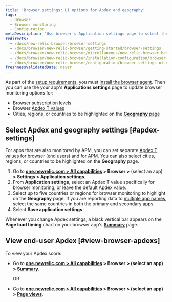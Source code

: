 ```yaml
---
title: 'Browser settings: UI options for Apdex and geography'
tags:
  - Browser
  - Browser monitoring
  - Configuration
metaDescription: "Use browser's Application settings page to select the end-user Apdex value and geographical locations."
redirects:
  - /docs/new-relic-browser/browser-settings
  - /docs/browser/new-relic-browser/getting-started/browser-settings
  - /docs/browser/new-relic-browser/miscellaneous/new-relic-browser-beta-test-agreement
  - /docs/browser/new-relic-browser/installation-configuration/browser-settings-ui-options-browser-monitoring
  - /docs/browser/new-relic-browser/configuration/browser-settings-ui-options-browser-monitoring
freshnessValidatedDate: never
---
```


As part of the <InlinePopover type="browser" /> [setup requirements](/docs/browser/new-relic-browser/welcome-new-relic-browser/compatibility-requirements), you must [install the browser agent](/docs/browser/new-relic-browser/installation/install-new-relic-browser-agent). Then you can use the your app's <DoNotTranslate>**Applications settings**</DoNotTranslate> page to update browser monitoring options for:

* Browser subscription levels
* Browser [Apdex T values](/docs/apm/new-relic-apm/apdex/apdex-measuring-user-satisfaction)
* Cities, regions, or countries to be highlighted on the [<DoNotTranslate>**Geography**</DoNotTranslate> page](/docs/browser/new-relic-browser/browser-pro-features/filterable-geography-webpage-metrics-location)

## Select Apdex and geography settings [#apdex-settings]

For apps that are also monitored by APM, you can set separate [Apdex T values](/docs/apm/new-relic-apm/apdex/apdex-measuring-user-satisfaction) for browser (end users) and for [APM](/docs/apm/new-relic-apm/apdex/apdex-measure-user-satisfaction/#apm-apdex). You can also select cities, regions, or countries to be highlighted on the <DoNotTranslate>**Geography**</DoNotTranslate> page.

1. Go to <DoNotTranslate>**[one.newrelic.com > All capabilities](https://one.newrelic.com/all-capabilities) > Browser >**</DoNotTranslate> (select an app) <DoNotTranslate>**> Settings > Application settings**</DoNotTranslate>.
2. From <DoNotTranslate>**Application settings**</DoNotTranslate>, select an Apdex T value specifically for browser monitoring, or leave the default Apdex value.
3. Select up to five countries or regions for browser monitoring to highlight on the <DoNotTranslate>**Geography**</DoNotTranslate> page. If you are reporting data to [multiple app names](/docs/agents/manage-apm-agents/app-naming/use-multiple-names-app), select the same countries in both the primary and secondary apps.
4. Select <DoNotTranslate>**Save application settings**</DoNotTranslate>.

Whenever you change Apdex settings, a black vertical bar appears on the <DoNotTranslate>**Page load timing**</DoNotTranslate> chart on your browser app's <DoNotTranslate>**[Summary](/docs/browser/new-relic-browser/getting-started/browser-overview-website-performance-glance)**</DoNotTranslate> page.

## View end-user Apdex [#view-browser-apdexs]

To view your Apdex score:

* Go to <DoNotTranslate>**[one.newrelic.com > All capabilities](https://one.newrelic.com/all-capabilities) > Browser > (select an app) > [Summary](/docs/browser/new-relic-browser/getting-started/browser-overview-website-performance-glance)**</DoNotTranslate>.

  OR
* Go to <DoNotTranslate>**[one.newrelic.com > All capabilities](https://one.newrelic.com/all-capabilities) > Browser > (select an app) > [Page views](/docs/browser/new-relic-browser/additional-standard-features/page-views-understanding-your-sites-popularity)**</DoNotTranslate>.
